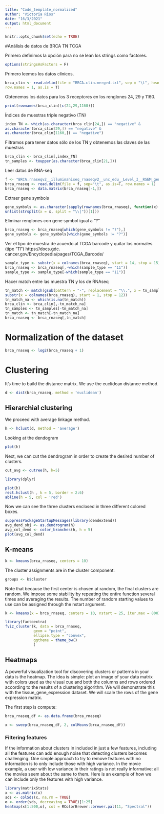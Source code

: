 ---
title: "Code_template_normalized"
author: "Victoria Rios"
date: "16/3/2021"
output: html_document
---

```{r setup, include=FALSE}
knitr::opts_chunk$set(echo = TRUE)
```

#Análisis de datos de BRCA TN TCGA

Primero definimos la opción para no se lean los strings como factores.

```{r}
options(stringsAsFactors = F)
```

Primero leemos los datos clínicos.
```{r}
brca_clin <- read.delim(file = "BRCA.clin.merged.txt", sep = "\t", header = F,
row.names = 1, as.is = T)
```

Obtenemos los datos para los 3 receptores en los renglones 24, 29 y 1160.
```{r}
print(rownames(brca_clin)[c(24,29,1160)])
```

Índices de muestras triple negativo (TN)
```{r}
index_TN <- which(as.character(brca_clin[24,]) == "negative" &
as.character(brca_clin[29,]) == "negative" &
as.character(brca_clin[1160,]) == "negative")
```

Filtramos para tener datos sólo de los TN y obtenemos las claves de las muestras

```{r}
brca_clin <- brca_clin[,index_TN]
tn_samples <- toupper(as.character(brca_clin[21,]))
```

Leer datos de RNA-seq
```{r}
f <- "BRCA.rnaseqv2__illuminahiseq_rnaseqv2__unc_edu__Level_3__RSEM_genes_normalized__data.data.txt"
brca_rnaseq <- read.delim(file = f, sep="\t", as.is=T, row.names = 1)
brca_rnaseq <- data.matrix(brca_rnaseq[-1,])
```

Extraer gene symbols
```{r}
gene_symbols <- as.character(sapply(rownames(brca_rnaseq), function(x)
unlist(strsplit(x = x, split = "\\|"))[1]))
```

Eliminar renglones con gene symbol igual a “?”
```{r}
brca_rnaseq <- brca_rnaseq[which(gene_symbols != "?"),]
gene_symbols <- gene_symbols[which(gene_symbols != "?")]
```

Ver el tipo de muestra de acuerdo al TCGA barcode y quitar los normales (tipo “11”) https://docs.gdc.
cancer.gov/Encyclopedia/pages/TCGA_Barcode/
```{r}
sample_type <- substr(x = colnames(brca_rnaseq), start = 14, stop = 15)
brca_rnaseq <- brca_rnaseq[,-which(sample_type == "11")]
sample_type <- sample_type[-which(sample_type == "11")]
```

Hacer match entre las muestra TN y los de RNAseq
```{r}
tn_match <- match(gsub(pattern = "-", replacement = "\\.", x = tn_samples),
substr(x = colnames(brca_rnaseq), start = 1, stop = 12))
tn_match_na <- which(is.na(tn_match))
brca_clin <- brca_clin[,-tn_match_na]
tn_samples <- tn_samples[-tn_match_na]
tn_match <- tn_match[-tn_match_na]
brca_rnaseq <- brca_rnaseq[,tn_match]
```

# Normalization of the dataset
```{r}
brca_rnaseq <- log2(brca_rnaseq + 1)
```


# Clustering
It's time to build the distance matrix. We use the euclidean distance method.
```{r}
d <- dist(brca_rnaseq, method = 'euclidean')
```

## Hierarchial clustering
We proceed with average linkage method.
```{r}
h <- hclust(d, method = 'average')
```


Looking at the dendogram
```{r}
plot(h)
```

Next, we can cut the dendrogram in order to create the desired number of clusters.
```{r}
cut_avg <- cutree(h, k=5)
```

```{r}
library(dplyr)

plot(h)
rect.hclust(h , k = 5, border = 2:6)
abline(h = 5, col = 'red')
```

Now we can see the three clusters enclosed in three different colored boxes. 
```{r}
suppressPackageStartupMessages(library(dendextend))
avg_dend_obj <- as.dendrogram(h)
avg_col_dend <- color_branches(h, h = 5)
plot(avg_col_dend)
```

## K-means
```{r}
k <- kmeans(brca_rnaseq, centers = 10)
```

The cluster assignments are in the cluster component:
```{r}
groups <- k$cluster
```

Note that because the first center is chosen at random, the final clusters are random. We impose some stability by repeating the entire function several times and averaging the results. The number of random starting values to use can be assigned through the nstart argument.
```{r}
k <- kmeans(x = brca_rnaseq, centers = 10, nstart = 25, iter.max = 800)
```

```{r}
library(factoextra)
fviz_cluster(k, data = brca_rnaseq,
             geom = "point",
             ellipse.type = "convex", 
             ggtheme = theme_bw()
             )
```

## Heatmaps
A powerful visualization tool for discovering clusters or patterns in your data is the heatmap. The idea is simple: plot an image of your data matrix with colors used as the visual cue and both the columns and rows ordered according to the results of a clustering algorithm. We will demonstrate this with the tissue_gene_expression dataset. We will scale the rows of the gene expression matrix.

The first step is compute:
```{r}
brca_rnaseq_df <- as.data.frame(brca_rnaseq)

x <- sweep(brca_rnaseq_df, 2, colMeans(brca_rnaseq_df))

```

### Filtering features
If the information about clusters in included in just a few features, including all the features can add enough noise that detecting clusters becomes challenging. One simple approach to try to remove features with no information is to only include those with high variance. In the movie example, a user with low variance in their ratings is not really informative: all the movies seem about the same to them. Here is an example of how we can include only the features with high variance.
```{r}
library(matrixStats)
x <- as.matrix(x)
sds <- colSds(x, na.rm = TRUE)
o <- order(sds, decreasing = TRUE)[1:25]
heatmap(x[1:500,o], col = RColorBrewer::brewer.pal(11, "Spectral"))
```


